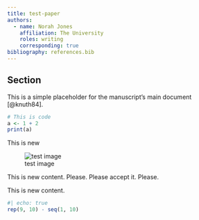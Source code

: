 ```yaml
---
title: test-paper
authors:
  - name: Norah Jones
    affiliation: The University
    roles: writing
    corresponding: true
bibliography: references.bib
---
```


## Section
This is a simple placeholder for the manuscript's main document [@knuth84].

```r
# This is code
a <- 1 + 2
print(a)
```

This is new 

![test image](imgs/test.png)

This is new content. Please. Please accept it.
Please.


This is new content.

```r
#| echo: true
rep(9, 10) - seq(1, 10)
```
